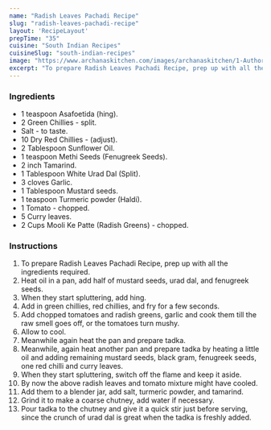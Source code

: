 ---
name: "Radish Leaves Pachadi Recipe"
slug: "radish-leaves-pachadi-recipe"
layout: 'RecipeLayout'
prepTime: "35"
cuisine: "South Indian Recipes"
cuisineSlug: "south-indian-recipes"
image: "https://www.archanaskitchen.com/images/archanaskitchen/1-Author/sailajaangara-gmail.com/radish-leaves-pachadi-recipe-1.jpg"
excerpt: "To prepare Radish Leaves Pachadi Recipe, prep up with all the ingredients required"
---

### Ingredients

- 1 teaspoon Asafoetida (hing).
- 2 Green Chillies - split.
- Salt - to taste.
- 10 Dry Red Chillies - (adjust).
- 2 Tablespoon Sunflower Oil.
- 1 teaspoon Methi Seeds (Fenugreek Seeds).
- 2 inch Tamarind.
- 1 Tablespoon White Urad Dal (Split).
- 3 cloves Garlic.
- 1 Tablespoon Mustard seeds.
- 1 teaspoon Turmeric powder (Haldi).
- 1 Tomato - chopped.
- 5 Curry leaves.
- 2 Cups Mooli Ke Patte (Radish Greens) - chopped.

### Instructions

1. To prepare Radish Leaves Pachadi Recipe, prep up with all the ingredients required.
1. Heat oil in a pan, add half of mustard seeds, urad dal, and fenugreek seeds.
1. When they start spluttering, add hing.
1. Add in green chillies, red chillies, and fry for a few seconds.
1. Add chopped tomatoes and radish greens, garlic and cook them till the raw smell goes off, or the tomatoes turn mushy.
1. Allow to cool.
1. Meanwhile again heat the pan and prepare tadka.
1. Meanwhile, again heat another pan and prepare tadka by heating a little oil and adding remaining mustard seeds, black gram, fenugreek seeds, one red chilli and curry leaves.
1. When they start spluttering, switch off the flame and keep it aside.
1. By now the above radish leaves and tomato mixture might have cooled.
1. Add them to a blender jar, add salt, turmeric powder, and tamarind.
1. Grind it to make a coarse chutney, add water if necessary.
1. Pour tadka to the chutney and give it a quick stir just before serving, since the crunch of urad dal is great when the tadka is freshly added.
